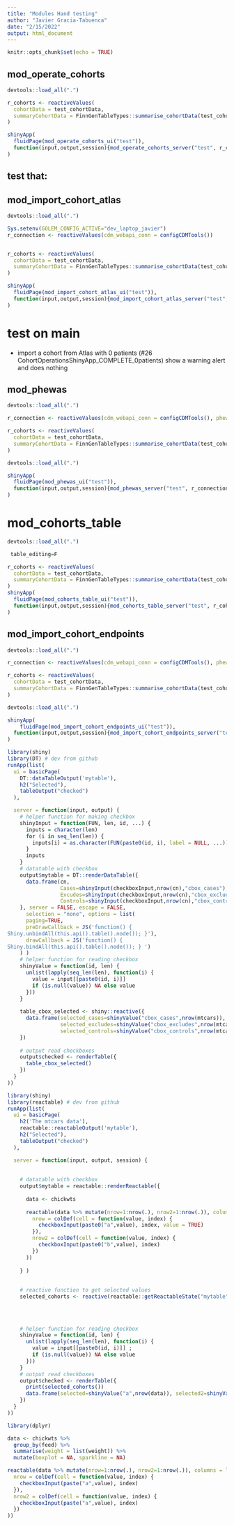 ```yaml
---
title: "Modules Hand testing"
author: "Javier Gracia-Tabuenca"
date: "2/15/2022"
output: html_document
---
```


```r
knitr::opts_chunk$set(echo = TRUE)
```



## mod_operate_cohorts

```r
devtools::load_all(".")

r_cohorts <- reactiveValues(
  cohortData = test_cohortData,
  summaryCohortData = FinnGenTableTypes::summarise_cohortData(test_cohortData)
)

shinyApp(
  fluidPage(mod_operate_cohorts_ui("test")),
  function(input,output,session){mod_operate_cohorts_server("test", r_cohorts)}
)

```

test that: 
- 


## mod_import_cohort_atlas

```r
devtools::load_all(".")

Sys.setenv(GOLEM_CONFIG_ACTIVE="dev_laptop_javier")
r_connection <- reactiveValues(cdm_webapi_conn = configCDMTools())


r_cohorts <- reactiveValues(
  cohortData = test_cohortData,
  summaryCohortData = FinnGenTableTypes::summarise_cohortData(test_cohortData)
)

shinyApp(
  fluidPage(mod_import_cohort_atlas_ui("test")),
  function(input,output,session){mod_import_cohort_atlas_server("test",r_connection, r_cohorts)}
)

```



# test on main 

- import a cohort from Atlas with 0 patients (#26 CohortOperationsShinyApp_COMPLETE_0patients) show a warning alert and does nothing 



## mod_phewas

```r
devtools::load_all(".")

r_connection <- reactiveValues(cdm_webapi_conn = configCDMTools(), phewas_conn = configFGpheWAS())

r_cohorts <- reactiveValues(
  cohortData = test_cohortData,
  summaryCohortData = FinnGenTableTypes::summarise_cohortData(test_cohortData)
)
```


```r
devtools::load_all(".")

shinyApp(
  fluidPage(mod_phewas_ui("test")),
  function(input,output,session){mod_phewas_server("test", r_connection, r_cohorts)}
)

```








# mod_cohorts_table 

```r
devtools::load_all(".")

 table_editing=F

r_cohorts <- reactiveValues(
  cohortData = test_cohortData,
  summaryCohortData = FinnGenTableTypes::summarise_cohortData(test_cohortData)
)
shinyApp(
  fluidPage(mod_cohorts_table_ui("test")),
  function(input,output,session){mod_cohorts_table_server("test", r_cohorts, table_editing)}
)
```







## mod_import_cohort_endpoints

```r
devtools::load_all(".")

r_connection <- reactiveValues(cdm_webapi_conn = configCDMTools(), phewas_conn = configFGpheWAS())

r_cohorts <- reactiveValues(
  cohortData = test_cohortData,
  summaryCohortData = FinnGenTableTypes::summarise_cohortData(test_cohortData)
)
```


```r
devtools::load_all(".")

shinyApp(
    fluidPage(mod_import_cohort_endpoints_ui("test")),
  function(input,output,session){mod_import_cohort_endpoints_server("test",r_connection, r_cohorts)}
)

```




```r
library(shiny)
library(DT) # dev from github
runApp(list(
  ui = basicPage(
    DT::dataTableOutput('mytable'),
    h2("Selected"),
    tableOutput("checked")
  ),

  server = function(input, output) {
    # helper function for making checkbox
    shinyInput = function(FUN, len, id, ...) { 
      inputs = character(len) 
      for (i in seq_len(len)) { 
        inputs[i] = as.character(FUN(paste0(id, i), label = NULL, ...)) 
      } 
      inputs 
    } 
    # datatable with checkbox
    output$mytable = DT::renderDataTable({
      data.frame(cn,
                 Cases=shinyInput(checkboxInput,nrow(cn),"cbox_cases"), 
                 Excudes=shinyInput(checkboxInput,nrow(cn),"cbox_excludes"), 
                 Controls=shinyInput(checkboxInput,nrow(cn),"cbox_controls"))
    }, server = FALSE, escape = FALSE, 
      selection = "none", options = list( 
      paging=TRUE, 
      preDrawCallback = JS('function() { 
Shiny.unbindAll(this.api().table().node()); }'), 
      drawCallback = JS('function() { 
Shiny.bindAll(this.api().table().node()); } ') 
    ) )
    # helper function for reading checkbox
    shinyValue = function(id, len) { 
      unlist(lapply(seq_len(len), function(i) { 
        value = input[[paste0(id, i)]] 
        if (is.null(value)) NA else value 
      })) 
    } 
    
    table_cbox_selected <- shiny::reactive({
      data.frame(selected_cases=shinyValue("cbox_cases",nrow(mtcars)), 
                 selected_excludes=shinyValue("cbox_excludes",nrow(mtcars)),
                 selected_controls=shinyValue("cbox_controls",nrow(mtcars)))
    })
    
    # output read checkboxes
    output$checked <- renderTable({
      table_cbox_selected()
    })
  }
))
```




```r
library(shiny)
library(reactable) # dev from github
runApp(list(
  ui = basicPage(
    h2('The mtcars data'),
    reactable::reactableOutput('mytable'),
    h2("Selected"),
    tableOutput("checked")
  ),

  server = function(input, output, session) {
    
    
    # datatable with checkbox
    output$mytable = reactable::renderReactable({
      
      data <- chickwts
      
      reactable(data %>% mutate(nrow=1:nrow(.), nrow2=1:nrow(.)), columns = list(
        nrow = colDef(cell = function(value, index) {
          checkboxInput(paste0("a",value), index, value = TRUE) 
        }), 
        nrow2 = colDef(cell = function(value, index) {
          checkboxInput(paste0("b",value), index)
        })
      ))
      
    } )
    
    
    # reactive function to get selected values
    selected_cohorts <- reactive(reactable::getReactableState("mytable", NULL, session))
    
    

    
    # helper function for reading checkbox
    shinyValue = function(id, len) { 
      unlist(lapply(seq_len(len), function(i) { 
        value = input[[paste0(id, i)]] ;
        if (is.null(value)) NA else value 
      })) 
    } 
    # output read checkboxes
    output$checked <- renderTable({
      print(selected_cohorts())
      data.frame(selected=shinyValue("a",nrow(data)), selected2=shinyValue("b",nrow(data)))
    })
  }
))
```


```r
library(dplyr)

data <- chickwts %>%
  group_by(feed) %>%
  summarise(weight = list(weight)) %>%
  mutate(boxplot = NA, sparkline = NA)

reactable(data %>% mutate(nrow=1:nrow(.), nrow2=1:nrow(.)), columns = list(
  nrow = colDef(cell = function(value, index) {
    checkboxInput(paste("a",value), index)
  }), 
  nrow2 = colDef(cell = function(value, index) {
    checkboxInput(paste("a",value), index)
  })
))
```


